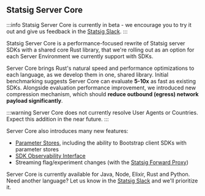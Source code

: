 ## Statsig Server Core

:::info
Statsig Server Core is currently in beta - we encourage you to try it out and give us feedback in the [Statsig Slack](https://statsig.com/slack).
:::

Statsig Server Core is a performance-focused rewrite of Statsig server SDKs with a shared core Rust library, that we're rolling out as an option for each Server Environment we currently support with SDKs. 

Server Core brings Rust's natural speed and performance optimizations to each language, as we develop them in one, shared library. Initial benchmarking suggests Server Core can evaluate **5-10x** as fast as existing SDKs. Alongside evaluation performance improvement, we introduced new compression mechanism, which should **reduce outbound (egress) network payload significantly**.

:::warning
Server Core does not currently resolve User Agents or Countries. Expect this addition in the near future.
:::

Server Core also introduces many new features: 
 - [Parameter Stores](https://docs.statsig.com/client/concepts/parameter-stores/), including the ability to Bootstrap client SDKs with parameter stores
 - [SDK Observability Interface](https://docs.statsig.com/sdk_monitoring/#metric-interface-methods)
 - Streaming flag/experiment changes (with the [Statsig Forward Proxy](/server/concepts/forward_proxy/))

Server Core is currently available for Java, Node, Elixir, Rust and Python. Need another language? Let us know in the [Statsig Slack](https://statsig.com/slack) and we'll prioritize it.